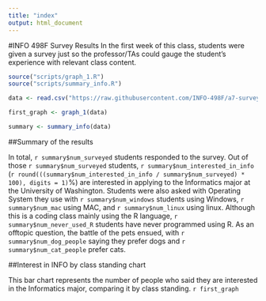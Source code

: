 ```yaml
---
title: "index"
output: html_document
---
```

#INFO 498F Survey Results
In the first week of this class, students were given a survey just so the professor/TAs could gauge the student's experience with relevant class content.

```r

source("scripts/graph_1.R")
source("scripts/summary_info.R")

data <- read.csv("https://raw.githubusercontent.com/INFO-498F/a7-survey-data/master/intro_survey_data.csv")

first_graph <- graph_1(data)

summary <- summary_info(data)
```

##Summary of the results

In total, `r summary$num_surveyed` students responded to the survey. Out of those `r summary$num_surveyed` students, `r summary$num_interested_in_info` (`r round(((summary$num_interested_in_info / summary$num_surveyed) * 100), digits = 1)`%) are interested in applying to the Informatics major at the University of Washington. Students were also asked with Operating System they use with `r summary$num_windows` students using Windows, `r summary$num_mac` using MAC, and `r summary$num_linux` using linux. Although this is a coding class mainly using the R language, `r summary$num_never_used_R` students have never programmed using R. As an offtopic question, the battle of the pets ensued, with `r summary$num_dog_people` saying they prefer dogs and `r summary$num_cat_people` prefer cats.

##Interest in INFO by class standing chart

This bar chart represents the number of people who said they are interested in the Informatics major, comparing it by class standing.
`r first_graph`